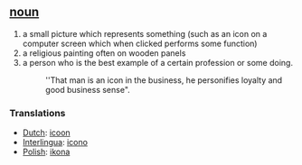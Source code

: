 == [[noun]] ==
# a small picture which represents something (such as an icon on a computer screen which when clicked performs some function)
# a religious painting often on wooden panels 
# a person who is the best example of a certain profession or some doing.
#:''That man is an icon in the business, he personifies loyalty and good business sense".

=== Translations ===
*[[Dutch]]: [[icoon]]
*[[Interlingua]]: [[icono]]
*[[Polish]]: [[ikona]]